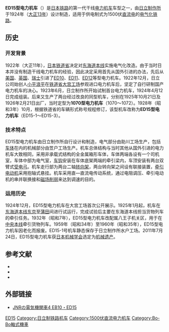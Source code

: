 {{Infobox Locomotive
| name = ED15
| image = JNR-ED151.jpg
| caption =ED151號機車總體佈置
| type = [[电力机车|电力机车]]
| origin = {{JAP}}
| builder = [[日立製作所|日立制作所]]
| roadnumber = 
| builddate  = 1924年—1926年
| totalproduction  = 3台
| user = {{JAP}}[[鐵道省_(日本)|铁道省]]
| whytetype = 0-4-4-0
| uicclass = Bo'Bo'
| gauge = 1,067毫米
| wheeldiameter = 
| axleload = 
| wheelbase = 
| minimumcurve = 
| length = 13,260毫米（车钩中心距）
| width = 2,780毫米
| height = 3,840毫米
| framesize = 
| weight = 58.12吨
| sandcap = 
| electricsystem = DC 1500V
| collectionmethod = 
| transmission = 直—直流电
| tractionmotors = MT18
| topspeed = 65公里/小时
| sustainedspeed = 34公里/小时
| poweroutput = 820千瓦（小时）
| tractiveeffort = 9,000公斤（小時）
| locobrakes = 
| locobrakepower = 
| locobrakeforce = 
| trainbrakes = 
| safety = 
| notes =
}}
'''ED15型电力机车'''（{{lang-ja|ED15形電気機関車}}）是[[日本鐵路運輸|日本铁路]]的第一代干线[[电力机车|电力机车]]车型之一，由[[日立製作所|日立制作所]]于1924年（[[大正13年|大正13年]]）设计制造，适用于供电制式为1500伏[[直流电|直流电]]的[[电气化铁路|电气化铁路]]。

==历史==
=== 开发背景 ===
1922年（大正11年），[[日本|日本]][[鐵道省_(日本)|铁道省]]决定对[[东海道本线|东海道本线]]实施电气化改造。由于当时日本并没有制造干线电力机车的经验，因此决定采用首先从国外引进的办法，先后从[[美国|美国]]、[[英国|英国]]、[[瑞士|瑞士]]引进了[[日本國鐵ED10型電力機車|ED10]]、[[日本國鐵ED11型電力機車|ED11]]、[[日本國鐵ED12型電力機車|ED12]]等型电力机车。1922年12月，日立公司始创人[[小平浪平|小平浪平]]在[[鐵道省_(日本)|铁道省]][[大宫工场|大宫工场]]参观进口电力机车后，坚定了自行研制国产电力机车的决心。1923年6月，日立制作所开始试制首台电力机车，1924年4月12日完成组装。后来又生产了两台经过改良的同型机车，分别在1925年10月21日及1926年2月21日出厂，当时定型为'''1070型电力机车'''（1070～1072）。1928年（昭和3年）10月，根据铁道省的车辆形式称号规程修订，该型机车改称为'''ED15型电力机车'''（ED15-1～ED15-3）。

=== 技术特点 ===
ED15型电力机车由日立制作所自行设计和制造，电气部分由助川工场生产，包括[[车体|车体]]在内的机械部分由笠户工场生产。机车总体结构与当时其他从国外引进的电力机车大致相同，采用非承载式结构的全金属箱形车体，车体两端各设有一个司机室，车体中部为电气室，[[车钩|车钩]]安装在车体底架两端的牵引梁内，车顶安装有两台双臂式[[受电弓|受电弓]]。机车走行部为两台二轴[[转向架|转向架]]，两台转向架之间设有联接装置，[[牵引电动机|牵引电动机]]采用抱轴式悬挂。机车采用直—直流电传动系统，通过电阻调压、牵引电动机的串并联换接和[[磁场削弱|磁场削弱]]来达到调速的目的。

=== 运用历史 ===
1924年12月，ED15型电力机车在大宫工场首次公开展示。1925年1月起，机车在[[东海道本线|东海道本线]][[東京站|东京]]至[[蒲田車站|蒲田]]间进行试运行，完成试验后主要在东海道本线担当货物列车的牵引任务。1932年（昭和7年），ED15型电力机车改配属八王子机关区，用于在[[中央本线|中央本线]]牵引货物列车。1959年（昭和34年）至1960年（昭和35年），ED15型电力机车因老化而报废。ED15-1号机车静态保存于日立制作所水户工场。2011年7月24日，ED15型电力机车获[[日本机械学会|日本机械学会]]选定为[[机械遗产|机械遗产]]。

==参考文献==
*{{cite journal | author = 小熊米雄 | title = 東海道本線の1070形 | journal = 『鉄道ファン』 | issue = 327 | publisher = 交友社 | language = ja | issn =  |date=1988年7月}}
*{{cite journal | author = 日高冬比古 | title = JNRの電気機関車4 EB10・ED15 | journal = 『鉄道ファン』 | issue = | publisher = 交友社 | language = ja | issn =  |date=1963年9月}}
*{{cite journal | author = 西尾源太郎 | title = 日本の車輛製作所とその代表車輛6 - 日立製作所 | journal = 『レイル』 | issue = 7 | publisher =  | language = ja | issn =  |date=1978年10月}}

==外部链接==
{{Portal|日本鐵路}}
*{{ja}}[http://ktymtskz.my.coocan.jp/yuge/hidaka4.htm JNRの電気機関車4 EB10・ED15] {{Wayback|url=http://ktymtskz.my.coocan.jp/yuge/hidaka4.htm |date=20180213054717 }}

{{日本國鐵舊型電力機車}}

{{DEFAULTSORT:JNR ED15}}
[[Category:日本國有鐵道電力機車|ED15]]
[[Category:日立制铁路机车|Category:日立制铁路机车]]
[[Category:1500伏直流电力机车|Category:1500伏直流电力机车]]
[[Category:Bo-Bo軸式機車|Category:Bo-Bo軸式機車]]